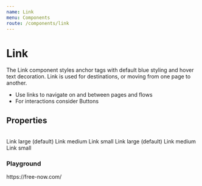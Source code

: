 ```yaml
---
name: Link
menu: Components
route: /components/link
---
```



# Link

The Link component styles anchor tags with default blue styling and hover text decoration. Link is used for destinations, or moving from one page to another.

-   Use links to navigate on and between pages and flows
-   For interactions consider Buttons

## Properties

<LinkPropsTable />
<br/>


<ItemWrapper mt={4}>
    <Link href="#">Link large (default)</Link>
    <Link fontSize={1} href="#">
        Link medium
    </Link>
    <Link fontSize={0} href="#">
        Link small
    </Link>
</ItemWrapper>

<ItemWrapper inverted>
    <Link inverted href="#">
        Link large (default)
    </Link>
    <Link fontSize={1} inverted href="#">
        Link medium
    </Link>
    <Link fontSize={0} inverted href="#">
        Link small
    </Link>
</ItemWrapper>

### Playground

<Playground>
    <Link href="https://free-now.com/" target="_blank">
        https://free-now.com/
    </Link>
</Playground>
